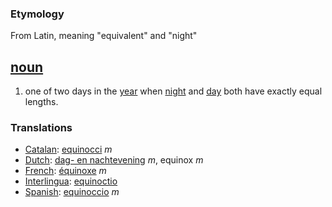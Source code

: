 === Etymology ===
From Latin, meaning "equivalent" and "night"

== [[noun]] ==
#one of two days in the [[year]] when [[night]] and [[day]] both have exactly equal lengths.

=== Translations ===
*[[Catalan]]: [[equinocci]] ''m''
*[[Dutch]]: [[dag- en nachtevening]] ''m'', equinox ''m''
*[[French]]: [[équinoxe]] ''m''
*[[Interlingua]]: [[equinoctio]]
*[[Spanish]]: [[equinoccio]] ''m''